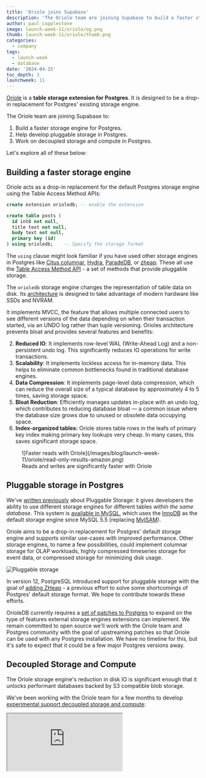 ```yaml
---
title: 'Oriole joins Supabase'
description: 'The Oriole team are joining Supabase to build a faster storage engine for Postgres.'
author: paul_copplestone
image: launch-week-11/oriole/og.png
thumb: launch-week-11/oriole/thumb.png
categories:
  - company
tags:
  - launch-week
  - database
date: '2024-04-15'
toc_depth: 3
launchweek: 11
---
```


[Oriole](https://github.com/orioledb/orioledb) is a **table storage extension for Postgres**. It is designed to be a drop-in replacement for Postgres' existing storage engine.

The Oriole team are joining Supabase to:

1. Build a faster storage engine for Postgres.
2. Help develop pluggable storage in Postgres.
3. Work on decoupled storage and compute in Postgres.

Let's explore all of these below:

## Building a faster storage engine

Oriole acts as a drop-in replacement for the default Postgres storage engine using the Table Access Method APIs:

```sql
create extension orioledb; -- enable the extension

create table posts (
  id int8 not null,
  title text not null,
  body text not null,
  primary key (id)
) using orioledb;    -- Specify the storage format
```

The `using` clause might look familiar if you have used other storage engines in Postgres like [Citus columnar](https://docs.citusdata.com/en/v11.1/admin_guide/table_management.html#columnar-storage), [Hydra](https://docs.hydra.so/concepts/using-hydra-columnar), [ParadeDB](https://docs.paradedb.com/search/quickstart), or [zheap](https://github.com/cybertec-postgresql/zheap). These all use the [Table Access Method API](https://www.postgresql.org/docs/current/tableam.html) - a set of methods that provide pluggable storage.

The `orioledb` storage engine changes the representation of table data on disk. Its [architecture](https://github.com/orioledb/orioledb/blob/main/doc/arch.md) is designed to take advantage of modern hardware like SSDs and NVRAM.

It implements MVCC, the feature that allows multiple connected users to see different versions of the data depending on when their transaction started, via an UNDO log rather than tuple versioning. Orioles architecture prevents bloat and provides several features and benefits:

2. **Reduced IO**: It implements row-level WAL (Write-Ahead Log) and a non-persistent undo log. This significantly reduces IO operations for write transactions.
1. **Scalability**: It implements lockless access for in-memory data. This helps to eliminate common bottlenecks found in traditional database engines.
1. **Data Compression**: It implements page-level data compression, which can reduce the overall size of a typical database by approximately 4 to 5 times, saving storage space.
1. **Bloat Reduction**: Efficiently manages updates in-place with an undo log, which contributes to reducing database bloat — a common issue where the database size grows due to unused or obsolete data occupying space.
1. **Index-organized tables:** Oriole stores table rows in the leafs of primary key index making primary key lookups very cheap. In many cases, this saves significant storage space.

<figure>
  ![Faster reads with Oriole](/images/blog/launch-week-11/oriole/read-only-results-amazon.png)
  <figcaption>Reads and writes are significantly faster with Oriole</figcaption>
</figure>

## Pluggable storage in Postgres

We've [written previously](https://supabase.com/blog/postgres-pluggable-strorage) about Pluggable Storage: it gives developers the ability to use different storage engines for different tables _within the same database_. This system is [available in MySQL](https://en.wikipedia.org/wiki/Comparison_of_MySQL_database_engines), which uses the [InnoDB](https://en.wikipedia.org/wiki/InnoDB) as the default storage engine since MySQL 5.5 (replacing [MyISAM](https://en.wikipedia.org/wiki/MyISAM)).

Oriole aims to be a drop-in replacement for Postgres' default storage engine and supports similar use-cases with improved performance. Other storage engines, to name a few possibilities, could implement columnar storage for OLAP workloads, highly compressed timeseries storage for event data, or compressed storage for minimizing disk usage.

![Pluggable storage](/images/blog/launch-week-11/oriole/table-storage.png)

In version 12, PostgreSQL introduced support for pluggable storage with the goal of [adding ZHeap](https://anarazel.de/talks/2019-05-30-pgcon-pluggable-table-storage/pluggable.pdf) - a previous effort to solve some shortcomings of Postgres' default storage format. We hope to contribute towards these efforts.

OrioleDB currently requires a [set of patches to Postgres](https://github.com/orioledb/postgres/commits/patches16/) to expand on the type of features external storage engines extensions can implement. We remain committed to open source we'll work with the Oriole team and Postgres community with the goal of upstreaming patches so that Oriole can be used with any Postgres installation. We have no timeline for this, but it's safe to expect that it could be a few major Postgres versions away.

## Decoupled Storage and Compute

The Oriole storage engine's reduction in disk IO is significant enough that it unlocks performant databases backed by S3 compatible blob storage.

We've been working with the Oriole team for a few months to develop [experimental support decoupled storage and compute](https://github.com/orioledb/orioledb/blob/main/doc/usage.md#s3-database-storage-experimental):

<div className="video-container">
  <iframe
    className="w-full"
    src="https://www.youtube-nocookie.com/embed/NO6xd1n9OKw"
    title="Decoupled storage and compute in Postgres"
    allow="accelerometer; autoplay; clipboard-write; encrypted-media; fullscreen; gyroscope; picture-in-picture; web-share"
    allowfullscreen
  />
</div>

Local storage implements caching of the data most often accessed, ensuring good performance, and then synced with S3 asynchronously.

You can connect an empty Postgres instance to an s3 bucket (using an [S3 loader utility](https://github.com/orioledb/orioledb/blob/main/doc/usage.md#s3-loader-utility)). The Oriole roadmap includes the ability to connect multiple read-replicas to the same S3 bucket as leader.

## Oriole + Supabase

[Portability](https://supabase.com/docs/guides/getting-started/architecture#everything-is-portable) is a core principle at Supabase. Because Oriole requires a few minimal patch sets on top of Postgres, we will roll it out as an _option_ for developers in the future. Over time we hope that it can become available for any Postgres installation and we will continue to work with Oriole and the Postgres community to make this happen.
